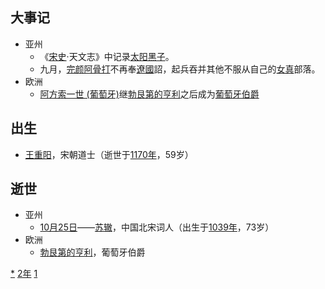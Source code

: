 {{yearTOC|1112|辽'''[[天庆_(辽朝)|天庆]]二年'''；北宋'''[[政和_(年号)|政和]]二年'''；西夏'''[[貞觀_(西夏)|貞觀]]十二年'''；大理'''[[文治_(大理)|文治]]三年'''；越南'''[[會祥大慶|會祥大慶]]三年'''；日本'''[[天永|天永]]三年'''}}

== 大事记 ==
* 亚州
** 《[[宋史|宋史]]·天文志》中记录[[太阳黑子|太阳黑子]]。
**九月，[[完颜阿骨打|完颜阿骨打]]不再奉[[遼國|遼國]]詔，起兵吞并其他不服从自己的[[女真|女真]]部落。
* 欧洲
** [[阿方索一世_(葡萄牙)|阿方索一世 (葡萄牙)]]继[[勃艮第的亨利|勃艮第的亨利]]之后成为[[葡萄牙伯爵|葡萄牙伯爵]]

== 出生 ==
* [[王重陽|王重阳]]，宋朝道士（逝世于[[1170年|1170年]]，59岁）

== 逝世 ==
{{Wikisource year mention}}
* 亚州
**[[10月25日|10月25日]]——[[苏辙|苏辙]]，中国北宋词人（出生于[[1039年|1039年]]，73岁）
* 欧洲
** [[勃艮第的亨利|勃艮第的亨利]]，葡萄牙伯爵

[[Category:1112年|*]]
[[Category:1110年代|2年]]
[[Category:12世纪各年|1]]